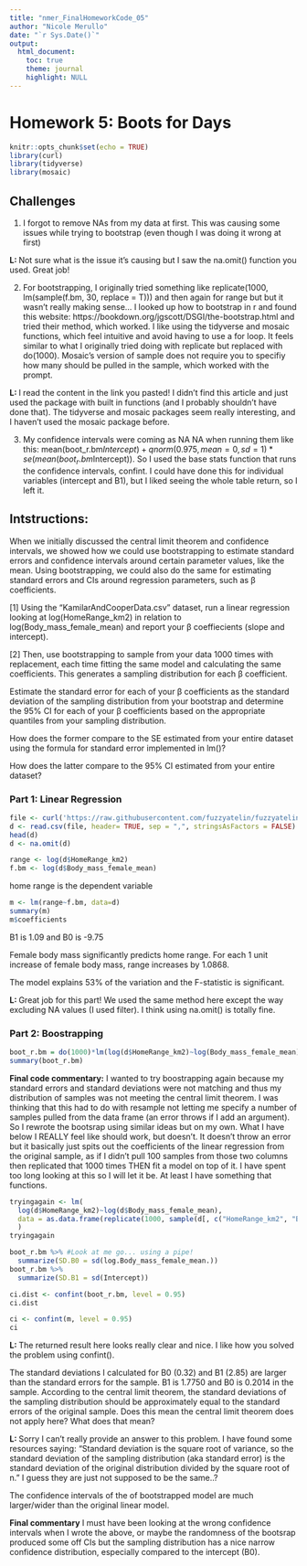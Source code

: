 ```yaml
---
title: "nmer_FinalHomeworkCode_05"
author: "Nicole Merullo"
date: "`r Sys.Date()`"
output: 
  html_document:
    toc: true
    theme: journal
    highlight: NULL
---
```

# Homework 5: Boots for Days
```r
knitr::opts_chunk$set(echo = TRUE)
library(curl)
library(tidyverse)
library(mosaic)
```
## Challenges
1. I forgot to remove NAs from my data at first. This was causing some issues while trying to bootstrap (even though I was doing it wrong at first)

**L: **Not sure what is the issue it's causing but I saw the na.omit() function you used. Great job! 

2. For bootstrapping, I originally tried something like replicate(1000, lm(sample(f.bm, 30, replace = T))) and then again for range but but it wasn't really making sense... I looked up how to bootstrap in r and found this website: https://bookdown.org/jgscott/DSGI/the-bootstrap.html and tried their method, which worked. I like using the tidyverse and mosaic functions, which feel intuitive and avoid having to use a for loop. It feels similar to what I originally tried doing with replicate but replaced with do(1000). Mosaic's version of sample does not require you to specifiy how many should be pulled in the sample, which worked with the prompt.

**L: **I read the content in the link you pasted! I didn't find this article and just used the package with built in functions (and I probably shouldn't have done that). The tidyverse and mosaic packages seem really interesting, and I haven't used the mosaic package before. 

3. My confidence intervals were coming as NA NA when running them like this: mean(boot_r.bm$Intercept) + qnorm(0.975, mean = 0, sd = 1) * se(mean(boot_r.bm$Intercept)). So I used the base stats function that runs the confidence intervals, confint. I could have done this for individual variables (intercept and B1), but I liked seeing the whole table return, so I left it.

## Intstructions:
When we initially discussed the central limit theorem and confidence intervals, we showed how we could use bootstrapping to estimate standard errors and confidence intervals around certain parameter values, like the mean. Using bootstrapping, we could also do the same for estimating standard errors and CIs around regression parameters, such as β coefficients.

[1] Using the “KamilarAndCooperData.csv” dataset, run a linear regression looking at log(HomeRange_km2) in relation to log(Body_mass_female_mean) and report your β coeffiecients (slope and intercept).

[2] Then, use bootstrapping to sample from your data 1000 times with replacement, each time fitting the same model and calculating the same coefficients. This generates a sampling distribution for each β coefficient.

Estimate the standard error for each of your β coefficients as the standard deviation of the sampling distribution from your bootstrap and determine the 95% CI for each of your β coefficients based on the appropriate quantiles from your sampling distribution.

How does the former compare to the SE estimated from your entire dataset using the formula for standard error implemented in lm()?

How does the latter compare to the 95% CI estimated from your entire dataset?

### Part 1: Linear Regression
```r
file <- curl('https://raw.githubusercontent.com/fuzzyatelin/fuzzyatelin.github.io/master/AN588_Fall23/KamilarAndCooperData.csv')
d <- read.csv(file, header= TRUE, sep = ",", stringsAsFactors = FALSE)
head(d)
d <- na.omit(d)
```


```r
range <- log(d$HomeRange_km2)
f.bm <- log(d$Body_mass_female_mean)
```

home range is the dependent variable

```r
m <- lm(range~f.bm, data=d)
summary(m)
m$coefficients
```
B1 is 1.09 and B0 is -9.75

Female body mass significantly predicts home range. For each 1 unit increase of female body mass, range increases by 1.0868. 

The model explains 53% of the variation and the F-statistic is significant.

**L: **Great job for this part! We used the same method here except the way excluding NA values (I used filter). I think using na.omit() is totally fine. 

### Part 2: Boostrapping

```r
boot_r.bm = do(1000)*lm(log(d$HomeRange_km2)~log(Body_mass_female_mean), data=mosaic::resample(d))
summary(boot_r.bm)
```
**Final code commentary:**
I wanted to try boostrapping again because my standard errors and standard deviations were not matching and thus my distribution of samples was not meeting the central limit theorem. I was thinking that this had to do with resample not letting me specify a number of samples pulled from the data frame (an error throws if I add an argument). So I rewrote the bootsrap using similar ideas but on my own. What I have below I REALLY feel like should work, but doesn't. It doesn't throw an error but it basically just spits out the coefficients of the linear regression from the original sample, as if I didn't pull 100 samples from those two columns then replicated that 1000 times THEN fit a model on top of it. I have spent too long looking at this so I will let it be. At least I have something that functions.

```r
tryingagain <- lm(
  log(d$HomeRange_km2)~log(d$Body_mass_female_mean), 
  data = as.data.frame(replicate(1000, sample(d[, c("HomeRange_km2", "Body_mass_female_mean")], n = 100, replace = TRUE)))
  )
tryingagain
```

```r
boot_r.bm %>% #Look at me go... using a pipe!
  summarize(SD.B0 = sd(log.Body_mass_female_mean.))
boot_r.bm %>%
  summarize(SD.B1 = sd(Intercept))
```

```r
ci.dist <- confint(boot_r.bm, level = 0.95)
ci.dist
```

```r
ci <- confint(m, level = 0.95)
ci
```

**L: **The returned result here looks really clear and nice. I like how you solved the problem using confint(). 

The standard deviations I calculated for B0 (0.32) and B1 (2.85) are larger than the standard errors for the sample. B1 is 1.7750 and B0 is 0.2014 in the sample. According to the central limit theorem, the standard deviations of the sampling distribution should be approximately equal to the standard errors of the original sample. Does this mean the central limit theorem does not apply here? What does that mean?

**L: **Sorry I can't really provide an answer to this problem. I have found some resources saying: "Standard deviation is the square root of variance, so the standard deviation of the sampling distribution (aka standard error) is the standard deviation of the original distribution divided by the square root of n." I guess they are just not supposed to be the same..?

The confidence intervals of the of bootstrapped model are much larger/wider than the original linear model.

**Final commentary** I must have been looking at the wrong confidence intervals when I wrote the above, or maybe the randomness of the bootsrap produced some off CIs but the sampling distribution has a nice narrow confidence distribution, especially compared to the intercept (B0).